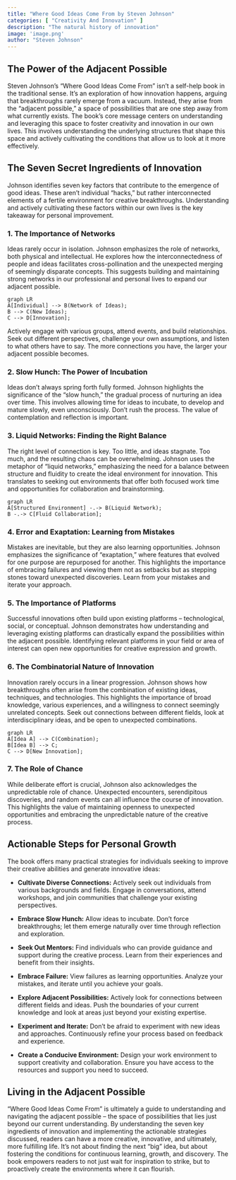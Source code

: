 ```yaml
---
title: "Where Good Ideas Come From by Steven Johnson"
categories: [ "Creativity And Innovation" ]
description: "The natural history of innovation"
image: 'image.png'
author: "Steven Johnson"
---
```

## The Power of the Adjacent Possible

Steven Johnson's "Where Good Ideas Come From" isn't a self-help book in the traditional sense. It's an exploration of how innovation happens, arguing that breakthroughs rarely emerge from a vacuum. Instead, they arise from the "adjacent possible," a space of possibilities that are one step away from what currently exists.  The book's core message centers on understanding and leveraging this space to foster creativity and innovation in our own lives. This involves understanding the underlying structures that shape this space and actively cultivating the conditions that allow us to look at it more effectively.

## The Seven Secret Ingredients of Innovation

Johnson identifies seven key factors that contribute to the emergence of good ideas. These aren't individual "hacks," but rather interconnected elements of a fertile environment for creative breakthroughs.  Understanding and actively cultivating these factors within our own lives is the key takeaway for personal improvement.

### 1. The Importance of Networks

Ideas rarely occur in isolation. Johnson emphasizes the role of networks, both physical and intellectual. He explores how the interconnectedness of people and ideas facilitates cross-pollination and the unexpected merging of seemingly disparate concepts. This suggests building and maintaining strong networks in our professional and personal lives to expand our adjacent possible.

```mermaid
graph LR
A[Individual] --> B(Network of Ideas);
B --> C(New Ideas);
C --> D[Innovation];
```

Actively engage with various groups, attend events, and build relationships. Seek out different perspectives, challenge your own assumptions, and listen to what others have to say. The more connections you have, the larger your adjacent possible becomes.


### 2. Slow Hunch: The Power of Incubation

Ideas don't always spring forth fully formed. Johnson highlights the significance of the "slow hunch," the gradual process of nurturing an idea over time. This involves allowing time for ideas to incubate, to develop and mature slowly, even unconsciously. Don't rush the process.  The value of contemplation and reflection is important.

### 3. Liquid Networks: Finding the Right Balance

The right level of connection is key.  Too little, and ideas stagnate.  Too much, and the resulting chaos can be overwhelming.  Johnson uses the metaphor of "liquid networks," emphasizing the need for a balance between structure and fluidity to create the ideal environment for innovation.  This translates to seeking out environments that offer both focused work time and opportunities for collaboration and brainstorming.

```mermaid
graph LR
A[Structured Environment] -.-> B(Liquid Network);
B -.-> C[Fluid Collaboration];
```

### 4. Error and Exaptation: Learning from Mistakes

Mistakes are inevitable, but they are also learning opportunities. Johnson emphasizes the significance of "exaptation," where features that evolved for one purpose are repurposed for another. This highlights the importance of embracing failures and viewing them not as setbacks but as stepping stones toward unexpected discoveries. Learn from your mistakes and iterate your approach.


### 5. The Importance of Platforms

Successful innovations often build upon existing platforms – technological, social, or conceptual.  Johnson demonstrates how understanding and leveraging existing platforms can drastically expand the possibilities within the adjacent possible.  Identifying relevant platforms in your field or area of interest can open new opportunities for creative expression and growth.

### 6. The Combinatorial Nature of Innovation

Innovation rarely occurs in a linear progression. Johnson shows how breakthroughs often arise from the combination of existing ideas, techniques, and technologies. This highlights the importance of broad knowledge, various experiences, and a willingness to connect seemingly unrelated concepts. Seek out connections between different fields, look at interdisciplinary ideas, and be open to unexpected combinations.

```mermaid
graph LR
A[Idea A] --> C(Combination);
B[Idea B] --> C;
C --> D[New Innovation];
```

### 7. The Role of Chance

While deliberate effort is crucial, Johnson also acknowledges the unpredictable role of chance. Unexpected encounters, serendipitous discoveries, and random events can all influence the course of innovation. This highlights the value of maintaining openness to unexpected opportunities and embracing the unpredictable nature of the creative process.


## Actionable Steps for Personal Growth

The book offers many practical strategies for individuals seeking to improve their creative abilities and generate innovative ideas:

* **Cultivate Diverse Connections:** Actively seek out individuals from various backgrounds and fields.  Engage in conversations, attend workshops, and join communities that challenge your existing perspectives.

* **Embrace Slow Hunch:** Allow ideas to incubate.  Don't force breakthroughs; let them emerge naturally over time through reflection and exploration.

* **Seek Out Mentors:** Find individuals who can provide guidance and support during the creative process.  Learn from their experiences and benefit from their insights.

* **Embrace Failure:** View failures as learning opportunities. Analyze your mistakes, and iterate until you achieve your goals.

* **Explore Adjacent Possibilities:** Actively look for connections between different fields and ideas.  Push the boundaries of your current knowledge and look at areas just beyond your existing expertise.

* **Experiment and Iterate:** Don't be afraid to experiment with new ideas and approaches.  Continuously refine your process based on feedback and experience.

* **Create a Conducive Environment:** Design your work environment to support creativity and collaboration.  Ensure you have access to the resources and support you need to succeed.


##  Living in the Adjacent Possible

"Where Good Ideas Come From" is ultimately a guide to understanding and navigating the adjacent possible – the space of possibilities that lies just beyond our current understanding. By understanding the seven key ingredients of innovation and implementing the actionable strategies discussed, readers can have a more creative, innovative, and ultimately, more fulfilling life. It's not about finding the next "big" idea, but about fostering the conditions for continuous learning, growth, and discovery. The book empowers readers to not just wait for inspiration to strike, but to proactively create the environments where it can flourish.


